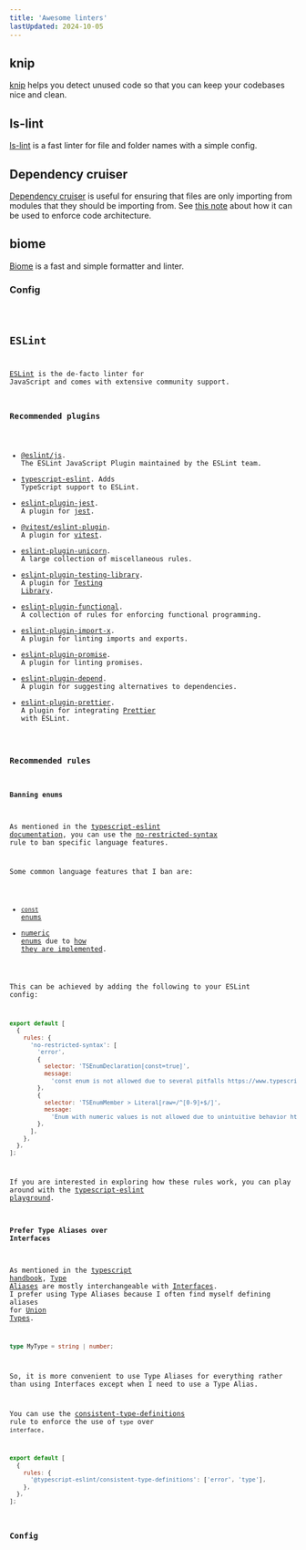 ```yaml
---
title: 'Awesome linters'
lastUpdated: 2024-10-05
---
```



## knip

[knip](https://knip.dev/overview/getting-started) helps you detect unused code so that you can keep your codebases nice and clean.

## ls-lint

[ls-lint](https://ls-lint.org/) is a fast linter for file and folder names with a simple config.

## Dependency cruiser

[Dependency cruiser](https://github.com/sverweij/dependency-cruiser) is useful for ensuring that files are only importing from modules that they should be importing from. See [this note](https://github.com/Sairyss/domain-driven-hexagon?tab=readme-ov-file#enforcing-architecture) about how it can be used to enforce code architecture.

## biome

[Biome](https://biomejs.dev/guides/getting-started/) is a fast and simple formatter and linter.

### Config


<Code code={biomeConfig} lang="json" />

## ESLint

[ESLint](https://eslint.org/) is the de-facto linter for JavaScript and comes with extensive community support.

### Recommended plugins

- [@eslint/js](https://www.npmjs.com/package/@eslint/js). The ESLint JavaScript Plugin maintained by the ESLint team.
- [typescript-eslint](https://typescript-eslint.io/). Adds TypeScript support to ESLint.
- [eslint-plugin-jest](https://www.npmjs.com/package/eslint-plugin-jest). A plugin for [jest](https://jestjs.io/).
- [@vitest/eslint-plugin](https://www.npmjs.com/package/@vitest/eslint-plugin). A plugin for [vitest](https://vitest.dev/).
- [eslint-plugin-unicorn](https://www.npmjs.com/package/eslint-plugin-unicorn). A large collection of miscellaneous rules.
- [eslint-plugin-testing-library](https://github.com/testing-library/eslint-plugin-testing-library). A plugin for [Testing Library](https://testing-library.com/).
- [eslint-plugin-functional](https://www.npmjs.com/package/eslint-plugin-functional). A collection of rules for enforcing functional programming.
- [eslint-plugin-import-x](https://github.com/un-ts/eslint-plugin-import-x). A plugin for linting imports and exports.
- [eslint-plugin-promise](https://www.npmjs.com/package/eslint-plugin-promise). A plugin for linting promises.
- [eslint-plugin-depend](https://www.npmjs.com/package/eslint-plugin-depend). A plugin for suggesting alternatives to dependencies.
- [eslint-plugin-prettier](https://github.com/prettier/eslint-plugin-prettier). A plugin for integrating [Prettier](https://prettier.io/) with ESLint.

### Recommended rules

#### Banning enums

As mentioned in the [typescript-eslint documentation](https://typescript-eslint.io/troubleshooting/faqs/general/#how-can-i-ban-specific-language-feature), you can use the [no-restricted-syntax](https://eslint.org/docs/latest/rules/no-restricted-syntax) rule to ban specific language features.

Some common language features that I ban are:

- [`const` enums](https://www.typescriptlang.org/docs/handbook/enums.html#const-enums)
- [numeric enums](https://www.typescriptlang.org/docs/handbook/enums.html#numeric-enums) due to [how they are implemented](https://www.typescriptlang.org/docs/handbook/enums.html#reverse-mappings).

This can be achieved by adding the following to your ESLint config:

```js
export default [
  {
    rules: {
      'no-restricted-syntax': [
        'error',
        {
          selector: 'TSEnumDeclaration[const=true]',
          message:
            'const enum is not allowed due to several pitfalls https://www.typescriptlang.org/docs/handbook/enums.html#const-enum-pitfalls. Use a regular enum or object literal instead.',
        },
        {
          selector: 'TSEnumMember > Literal[raw=/^[0-9]+$/]',
          message:
            'Enum with numeric values is not allowed due to unintuitive behavior https://www.typescriptlang.org/docs/handbook/enums.html#reverse-mappings. Use string values or object literal instead.',
        },
      ],
    },
  },
];
```

If you are interested in exploring how these rules work, you can play around with the [typescript-eslint playground](https://typescript-eslint.io/play/).

#### Prefer Type Aliases over Interfaces

As mentioned in the [typescript handbook](https://www.typescriptlang.org/docs/handbook/2/everyday-types.html#differences-between-type-aliases-and-interfaces), [Type Aliases](https://www.typescriptlang.org/docs/handbook/2/everyday-types.html#type-aliases) are mostly interchangeable with [Interfaces](https://www.typescriptlang.org/docs/handbook/2/everyday-types.html#interfaces). I prefer using Type Aliases because I often find myself defining aliases for [Union Types](https://www.typescriptlang.org/docs/handbook/2/everyday-types.html#union-types).

```ts
type MyType = string | number;
```

So, it is more convenient to use Type Aliases for everything rather than using Interfaces except when I need to use a Type Alias.

You can use the [consistent-type-definitions](https://typescript-eslint.io/rules/consistent-type-definitions/) rule to enforce the use of `type` over `interface`.

```js
export default [
  {
    rules: {
      '@typescript-eslint/consistent-type-definitions': ['error', 'type'],
    },
  },
];
```

### Config


<Code code={eslintConfig} lang="js" />
